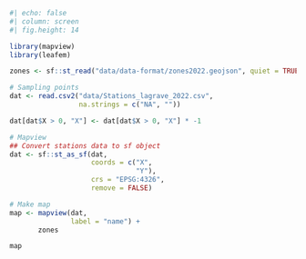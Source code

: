 ```r
#| echo: false
#| column: screen
#| fig.height: 14

library(mapview)
library(leafem)

zones <- sf::st_read("data/data-format/zones2022.geojson", quiet = TRUE)

# Sampling points
dat <- read.csv2("data/Stations_lagrave_2022.csv",
                 na.strings = c("NA", ""))

dat[dat$X > 0, "X"] <- dat[dat$X > 0, "X"] * -1

# Mapview
## Convert stations data to sf object
dat <- sf::st_as_sf(dat, 
                    coords = c("X",
                               "Y"),
                    crs = "EPSG:4326",
                    remove = FALSE)

# Make map
map <- mapview(dat,
               label = "name") +
       zones

map

```
